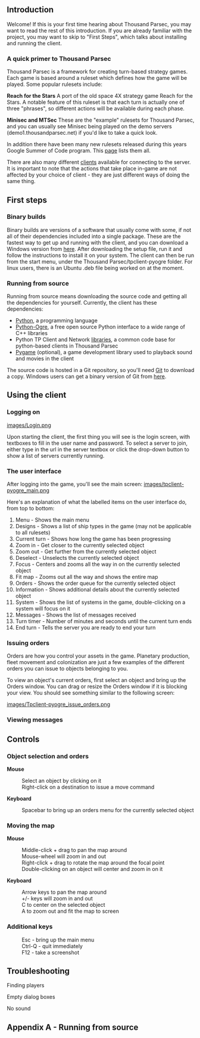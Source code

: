 == Introduction ==
Welcome! If this is your first time hearing about Thousand Parsec, you may want to read the rest of this introduction. If you are already familiar with the project, you may want to skip to "First Steps", which talks about installing and running the client.

=== A quick primer to Thousand Parsec ===
Thousand Parsec is a framework for creating turn-based strategy games. Each game is based around a ruleset which defines how the game will be played. Some popular rulesets include:

'''Reach for the Stars'''
A port of the old space 4X strategy game Reach for the Stars. A notable feature of this ruleset is that each turn is actually one of three "phrases", so different actions will be available during each phase.

'''Minisec and MTSec'''
These are the "example" rulesets for Thousand Parsec, and you can usually see Minisec being played on the demo servers (demo1.thousandparsec.net) if you'd like to take a quick look.

In addition there have been many new rulesets released during this years Google Summer of Code program. This [[Rulesets|page]] lists them all.

There are also many different [[Clients|clients]] available for connecting to the server. It is important to note that the actions that take place in-game are not affected by your choice of client - they are just different ways of doing the same thing.

== First steps ==
=== Binary builds ===
Binary builds are versions of a software that usually come with some, if not all of their dependencies included into a single package. These are the fastest way to get up and running with the client, and you can download a Windows version from [http://www.thousandparsec.net/%7Ejmtan/ here]. After downloading the setup file, run it and follow the instructions to install it on your system. The client can then be run from the start menu, under the Thousand Parsec/tpclient-pyogre folder. For linux users, there is an Ubuntu .deb file being worked on at the moment.

=== Running from source ===
Running from source means downloading the source code and getting all the dependencies for yourself. Currently, the client has these dependencies:

* [http://www.python.org/ Python], a programming language
* [http://python-ogre.org/ Python-Ogre], a free open source Python interface to a wide range of C++ libraries
* Python TP Client and Network [http://www.thousandparsec.net/tp/downloads.php libraries], a common code base for python-based clients in Thousand Parsec
* [http://www.pygame.org/ Pygame] (optional), a game development library used to playback sound and movies in the client

The source code is hosted in a Git repository, so you'll need [http://git.or.cz/ Git] to download a copy. Windows users can get a binary version of Git from [http://code.google.com/p/msysgit/downloads/list here].

== Using the client ==
=== Logging on ===
[[images/Login.png]]

Upon starting the client, the first thing you will see is the login screen, with textboxes to fill in the user name and password. To select a server to join, either type in the url in the server textbox or click the drop-down button to show a list of servers currently running.

=== The user interface ===
After logging into the game, you'll see the main screen:
[[images/tpclient-pyogre_main.png]]

Here's an explanation of what the labelled items on the user interface do, from top to bottom:
# Menu - Shows the main menu
# Designs - Shows a list of ship types in the game (may not be applicable to all rulesets)
# Current turn - Shows how long the game has been progressing
# Zoom in - Get closer to the currently selected object
# Zoom out - Get further from the currently selected object
# Deselect - Unselects the currently selected object
# Focus - Centers and zooms all the way in on the currently selected object
# Fit map - Zooms out all the way and shows the entire map
# Orders - Shows the order queue for the currently selected object
# Information - Shows additional details about the currently selected object
# System - Shows the list of systems in the game, double-clicking on a system will focus on it
# Messages - Shows the list of messages received
# Turn timer - Number of minutes and seconds until the current turn ends
# End turn - Tells the server you are ready to end your turn

=== Issuing orders ===
Orders are how you control your assets in the game. Planetary production, fleet movement and colonization are just a few examples of the different orders you can issue to objects belonging to you.
 
To view an object's current orders, first select an object and bring up the Orders window. You can drag or resize the Orders window if it is blocking your view. You should see something similar to the following screen:

[[images/Tpclient-pyogre_issue_orders.png]]

=== Viewing messages ===

== Controls ==
=== Object selection and orders ===
'''Mouse'''
:Select an object by clicking on it
:Right-click on a destination to issue a move command

'''Keyboard'''
:Spacebar to bring up an orders menu for the currently selected object


=== Moving the map ===
'''Mouse'''
:Middle-click + drag to pan the map around
:Mouse-wheel will zoom in and out
:Right-click + drag to rotate the map around the focal point
:Double-clicking on an object will center and zoom in on it

'''Keyboard'''
:Arrow keys to pan the map around
:+/- keys will zoom in and out
:C to center on the selected object
:A to zoom out and fit the map to screen


=== Additional keys ===
:Esc - bring up the main menu
:Ctrl-Q - quit immediately
:F12 - take a screenshot

== Troubleshooting ==
Finding players

Empty dialog boxes

No sound


== Appendix A - Running from source ==